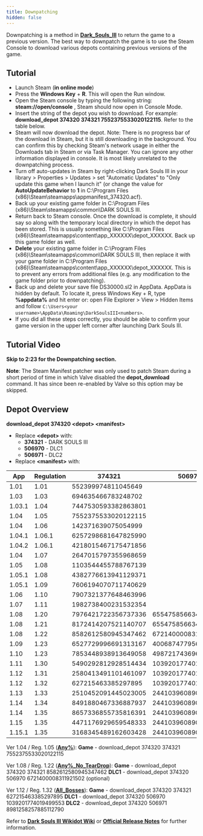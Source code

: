 ```yaml
---
title: Downpatching
hidden: false
---
```



Downpatching is a method in [**Dark\_Souls\_III**](/darksouls3) to return the game to a previous version. The best way to downpatch the game is to use the Steam Console to download various depots containing previous versions of the game.

## Tutorial

- Launch Steam (**in online mode**)
- Press the **Windows Key** + **R**. This will open the Run window.
- Open the Steam console by typing the following string: **steam://open/console** , Steam should now open in Console Mode.
- Insert the string of the depot you wish to download. For example: **download\_depot 374320 374321 7552375533020122115**. Refer to the table below.
- Steam will now download the depot. Note: There is no progress bar of the download in Steam, but it is still downloading in the background. You can confirm this by checking Steam's network usage in either the Downloads tab in Steam or via Task Manager. You can ignore any other information displayed in console. It is most likely unrelated to the downpatching process.
- Turn off auto-updates in Steam by right-clicking Dark Souls III in your library > Properties > Updates > set "Automatic Updates" to "Only update this game when I launch it" (or change the value for **AutoUpdateBehavior** to **1** in C:\Program Files (x86)\Steam\steamapps\appmanifest_374320.acf).
- Back up your existing game folder in C:\Program Files (x86)\Steam\steamapps\common\DARK SOULS III.
- Return back to Steam console. Once the download is complete, it should say so along with the temporary local directory in which the depot has been stored. This is usually something like C:\Program Files (x86)\Steam\steamapps\content\app_XXXXXX\depot_XXXXXX. Back up this game folder as well.
- **Delete** your existing game folder in C:\Program Files (x86)\Steam\steamapps\common\DARK SOULS III, then replace it with your game folder in C:\Program Files (x86)\Steam\steamapps\content\app_XXXXXX\depot_XXXXXX. This is to prevent any errors from additional files (e.g. any modification to the game folder prior to downpatching).
- Back up and delete your save file DS30000.sl2 in AppData. AppData is hidden by default. To locate it, press Windows Key + R, type **%appdata%** and hit enter or: open File Explorer > View > Hidden Items and follow `C:\Users<your username>\AppData\Roaming\DarkSoulsIII<numbers>`.
- If you did all these steps correctly, you should be able to confirm your game version in the upper left corner after launching Dark Souls III.

## Tutorial Video

<YouTube id="https://youtu.be/Rj86YxVvqSM?si=Tc0k7jt1Q-jFAKW8" />

**Skip to 2:23 for the Downpatching section.**

**Note**: The Steam Manifest patcher was only used to patch Steam during a short period of time in which Valve disabled the **depot\_download** command. It has since been re-enabled by Valve so this option may be skipped.

## Depot Overview

**download\_depot 374320 \<depot> \<manifest>**

- Replace **\<depot>** with:
  - **374321** - DARK SOULS III
  - **506970** - DLC1
  - **506971** - DLC2
- Replace **\<manifest>** with:

| App | Regulation | 374321 | 506970 | 506971 |
|-----|------------|---------|---------|---------|
| 1.01 | 1.01 | 552399974811045649 | | |
| 1.03 | 1.03 | 694635466783248702 | | |
| 1.03.1 | 1.04 | 7447530593382863801 | | |
| 1.04 | 1.05 | 7552375533020122115 | | |
| 1.04 | 1.06 | 142371639075054999 | | |
| 1.04.1 | 1.06.1 | 6257298681647825990 | | |
| 1.04.2 | 1.06.1 | 4218015467175471856 | | |
| 1.04 | 1.07 | 2647015797355968659 | | |
| 1.05 | 1.08 | 1103544455788767139 | | |
| 1.05.1 | 1.08 | 4382776613941129371 | | |
| 1.05.1 | 1.09 | 7606194070711740629 | | |
| 1.06 | 1.10 | 7907321377648463996 | | |
| 1.07 | 1.11 | 1982738400231532354 | | |
| 1.08 | 1.20 | 7976421722356737336 | 6554758566340383649 | |
| 1.08 | 1.21 | 8172414207521140707 | 6554758566340383649 | |
| 1.08 | 1.22 | 8582612580945347462 | 6721400008311921502 | |
| 1.09 | 1.23 | 6527729996691313167 | 40068747795676165 | |
| 1.10 | 1.23 | 7853448938913649058 | 4987217436968551218 | 9162777481495821539 |
| 1.11 | 1.30 | 5490292812928514434 | 1039201774019499553 | 2910451490878009764 |
| 1.12 | 1.31 | 2580413491101461097 | 1039201774019499553 | 8981258257885112790 |
| 1.12 | 1.32 | 627215463385297895 | 1039201774019499553 | 8981258257885112790 |
| 1.13 | 1.33 | 2510452091445023005 | 2441039608905796121 | 2964838103621507638 |
| 1.14 | 1.34 | 8491880467336887937 | 2441039608905796121 | 266039425715139370 |
| 1.14 | 1.35 | 8657336855735816391 | 2441039608905796121 | 266039425715139370 |
| 1.15 | 1.35 | 4471176929659548333 | 2441039608905796121 | 266039425715139370 |
| 1.15.1 | 1.35 | 3168345489162603428 | 2441039608905796121 | 266039425715139370 |

Ver 1.04 / Reg. 1.05 ([**Any%**](/darksouls3/any)): **Game** - download_depot 374320 374321 7552375533020122115

Ver 1.08 / Reg. 1.22 ([**Any%\_No\_TearDrop**](/darksouls3/any-no-teardrop)): **Game** - download_depot 374320 374321 8582612580945347462 **DLC1** - download_depot 374320 506970 6721400008311921502 (optional)

Ver 1.12 / Reg. 1.32 ([**All\_Bosses**](/darksouls3/all-bosses)): **Game** - download_depot 374320 374321 627215463385297895 **DLC1** - download_depot 374320 506970 1039201774019499553 **DLC2** - download_depot 374320 506971 8981258257885112790

Refer to [**Dark Souls III Wikidot Wiki**](https://darksouls3.wikidot.com/game-patches) or [**Official Release Notes**](https://www.darksouls.jp) for further information.
